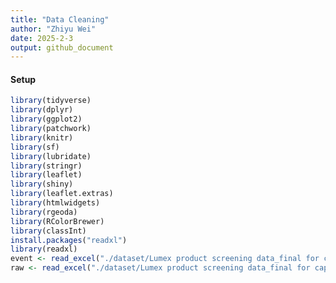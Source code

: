 ```yaml
---
title: "Data Cleaning"
author: "Zhiyu Wei"
date: 2025-2-3
output: github_document
---
```


#### Setup

```r
library(tidyverse)
library(dplyr)
library(ggplot2)
library(patchwork)
library(knitr)
library(sf)
library(lubridate)
library(stringr)
library(leaflet)
library(shiny)
library(leaflet.extras)
library(htmlwidgets)
library(rgeoda)
library(RColorBrewer)
library(classInt)
install.packages("readxl")
library(readxl)
event <- read_excel("./dataset/Lumex product screening data_final for capstone.xlsx", sheet=1)
raw <- read_excel("./dataset/Lumex product screening data_final for capstone.xlsx", sheet=2)

```

